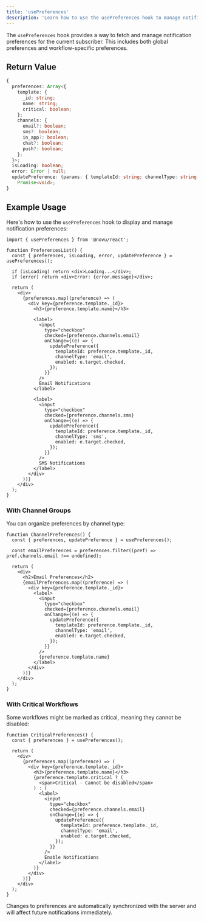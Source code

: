```yaml
---
title: 'usePreferences'
description: 'Learn how to use the usePreferences hook to manage notification preferences in your React application'
---
```



The `usePreferences` hook provides a way to fetch and manage notification preferences for the current subscriber. This includes both global preferences and workflow-specific preferences.

## Return Value

```typescript
{
  preferences: Array<{
    template: {
      _id: string;
      name: string;
      critical: boolean;
    };
    channels: {
      email?: boolean;
      sms?: boolean;
      in_app?: boolean;
      chat?: boolean;
      push?: boolean;
    };
  }>;
  isLoading: boolean;
  error: Error | null;
  updatePreference: (params: { templateId: string; channelType: string; enabled: boolean }) =>
    Promise<void>;
}
```

## Example Usage

Here's how to use the `usePreferences` hook to display and manage notification preferences:

```tsx
import { usePreferences } from '@novu/react';

function PreferencesList() {
  const { preferences, isLoading, error, updatePreference } = usePreferences();

  if (isLoading) return <div>Loading...</div>;
  if (error) return <div>Error: {error.message}</div>;

  return (
    <div>
      {preferences.map((preference) => (
        <div key={preference.template._id}>
          <h3>{preference.template.name}</h3>

          <label>
            <input
              type="checkbox"
              checked={preference.channels.email}
              onChange={(e) => {
                updatePreference({
                  templateId: preference.template._id,
                  channelType: 'email',
                  enabled: e.target.checked,
                });
              }}
            />
            Email Notifications
          </label>

          <label>
            <input
              type="checkbox"
              checked={preference.channels.sms}
              onChange={(e) => {
                updatePreference({
                  templateId: preference.template._id,
                  channelType: 'sms',
                  enabled: e.target.checked,
                });
              }}
            />
            SMS Notifications
          </label>
        </div>
      ))}
    </div>
  );
}
```

### With Channel Groups

You can organize preferences by channel type:

```tsx
function ChannelPreferences() {
  const { preferences, updatePreference } = usePreferences();

  const emailPreferences = preferences.filter((pref) => pref.channels.email !== undefined);

  return (
    <div>
      <h2>Email Preferences</h2>
      {emailPreferences.map((preference) => (
        <div key={preference.template._id}>
          <label>
            <input
              type="checkbox"
              checked={preference.channels.email}
              onChange={(e) => {
                updatePreference({
                  templateId: preference.template._id,
                  channelType: 'email',
                  enabled: e.target.checked,
                });
              }}
            />
            {preference.template.name}
          </label>
        </div>
      ))}
    </div>
  );
}
```

### With Critical Workflows

Some workflows might be marked as critical, meaning they cannot be disabled:

```tsx
function CriticalPreferences() {
  const { preferences } = usePreferences();

  return (
    <div>
      {preferences.map((preference) => (
        <div key={preference.template._id}>
          <h3>{preference.template.name}</h3>
          {preference.template.critical ? (
            <span>Critical - Cannot be disabled</span>
          ) : (
            <label>
              <input
                type="checkbox"
                checked={preference.channels.email}
                onChange={(e) => {
                  updatePreference({
                    templateId: preference.template._id,
                    channelType: 'email',
                    enabled: e.target.checked,
                  });
                }}
              />
              Enable Notifications
            </label>
          )}
        </div>
      ))}
    </div>
  );
}
```

<Callout type="info">
  Changes to preferences are automatically synchronized with the server and will affect future
  notifications immediately.
</Callout>

